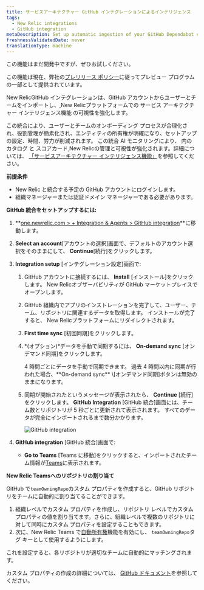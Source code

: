 ```yaml
---
title: サービスアーキテクチャー GitHub インテグレーションによるインテリジェンス
tags:
  - New Relic integrations
  - GitHub integration
metaDescription: Set up automatic ingestion of your GitHub Dependabot events by using webhook for ongoing ingestion.
freshnessValidatedDate: never
translationType: machine
---
```


<Callout title="PREVIEW">
  この機能はまだ開発中ですが、ぜひお試しください。

  この機能は現在、弊社の[プレリリース ポリシー](/docs/licenses/license-information/referenced-policies/new-relic-pre-release-policy)に従ってプレビュー プログラムの一部として提供されています。
</Callout>

New RelicGitHub インテグレーションは、GitHub アカウントからユーザーとチームをインポートし、[ ](/docs/service-architecture-intelligence/getting-started)New Relicプラットフォームでの サービス アーキテクチャー インテリジェンス機能 の可視性を強化します。

この統合により、ユーザーとチームのオンボーディング プロセスが合理化され、役割管理が簡素化され、エンティティの所有権が明確になり、セットアップの設定、時間、労力が削減されます。 この統合 AI モニタリングにより、 内の カタログ と スコアカード[ ](/docs/service-architecture-intelligence/catalogs/catalogs)[](/docs/service-architecture-intelligence/scorecards/getting-started)New Relicの管理と可視性が強化されます。詳細については、 [「サービスアーキテクチャー インテリジェンス機能」](/docs/service-architecture-intelligence/getting-started)を参照してください。

**前提条件**

* New Relic と統合する予定の GitHub アカウントにログインします。
* 組織マネージャーまたは認証ドメイン マネージャーである必要があります。

**GitHub 統合をセットアップするには:**

1. **[one.newrelic.com &gt; + Integration &amp; Agents &gt; GitHub integration](https://one.newrelic.com/marketplace/install-data-source?state=9306060d-b674-b245-083e-ff8d42765e0d)**に移動します。

2. **Select an account**\[アカウントの選択]画面で、デフォルトのアカウント選択をそのままにして、 **Continue**\[続行]をクリックします。

3. **Integration setup** \[インテグレーション設定]画面で:

   1. GitHub アカウントに接続するには、 **Install** \[インストール]をクリックします。 New Relicオブザーバビリティが GitHub マーケットプレイスでオープンします。

   2. GitHub 組織内でアプリのインストレーションを完了して、ユーザー、チーム、リポジトリに関連するデータを取得します。 インストールが完了すると、 New Relicプラットフォームにリダイレクトされます。

   3. **First time sync** \[初回同期]をクリックします。

   4. *(オプション)*データを手動で同期するには、 **On-demand sync** \[オンデマンド同期]をクリックします。

      <Callout variant="tip" title="ヒント">
        4 時間ごとにデータを手動で同期できます。 過去 4 時間以内に同期が行われた場合、**On-demand sync** \[オンデマンド同期]ボタンは無効のままになります。
      </Callout>

   5. 同期が開始されたというメッセージが表示されたら、 **Continue** \[続行]をクリックします。 **GitHub Integration** \[GitHub 統合]画面には、チーム数とリポジトリが 5 秒ごとに更新されて表示されます。 すべてのデータが完全にインポートされるまで数分かかります。

      <img title="GitHub integration" alt="GitHub integration" src="/images/github-integration-progress.webp" />

4. **GitHub integration** \[GitHub 統合]画面で:

   * **Go to Teams** \[Teams に移動]をクリックすると、インポートされたチーム情報が[Teams](/docs/service-architecture-intelligence/teams/teams)に表示されます。

**New Relic Teamsへのリポジトリの割り当て**

GitHub で`teamOwningRepo`カスタム プロパティを作成すると、GitHub リポジトリをチームに自動的に割り当てることができます。

1. 組織レベルでカスタム プロパティを作成し、リポジトリ レベルでカスタム プロパティの値を割り当てます。さらに、組織レベルで複数のリポジトリに対して同時にカスタム プロパティを設定することもできます。
2. 次に、New Relic Teams で[自動所有権](/docs/service-architecture-intelligence/teams/manage-teams/#assign-ownership)機能を有効にし、 `teamOwningRepo`タグ キーとして使用するようにします。

これを設定すると、各リポジトリが適切なチームに自動的にマッチングされます。

カスタム プロパティの作成の詳細については、 [GitHub ドキュメント](https://docs.github.com/en/organizations/managing-organization-settings/managing-custom-properties-for-repositories-in-your-organization)を参照してください。